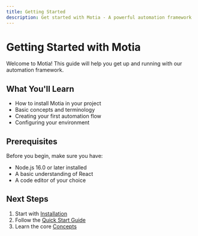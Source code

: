 ```yaml
---
title: Getting Started
description: Get started with Motia - A powerful automation framework
---
```


# Getting Started with Motia

Welcome to Motia! This guide will help you get up and running with our automation framework.

## What You'll Learn

- How to install Motia in your project
- Basic concepts and terminology
- Creating your first automation flow
- Configuring your environment

## Prerequisites

Before you begin, make sure you have:

- Node.js 16.0 or later installed
- A basic understanding of React
- A code editor of your choice

## Next Steps

1. Start with [Installation](/docs/getting-started/installation)
2. Follow the [Quick Start Guide](/docs/getting-started/quick-start)
3. Learn the core [Concepts](/docs/getting-started/concepts) 